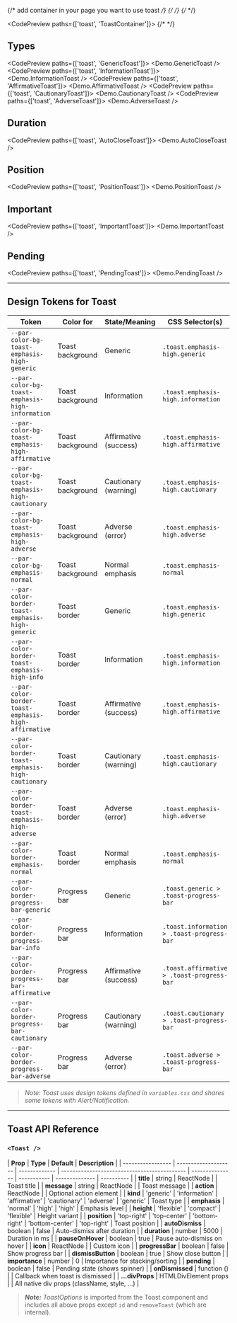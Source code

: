 
<TableOfContents />

{/* add container in your page you want to use toast */}
{/* <ToastContainer limit={3} stacked={false} sortImportance={true}/> */}
{/* <ToastContainer limit={1} stacked={true} sortImportance={false}/> */}

<CodePreview paths={['toast', 'ToastContainer']}>
  <ToastContainer limit={1} stacked={true} sortImportance={true} />
</CodePreview>
{/* <ToastContainer limit={1} stacked={true} sortImportance={true} data-scheme="dark"/> */}

## Types

<CodePreview paths={['toast', 'GenericToast']}>
  <Demo.GenericToast />
</CodePreview>
<CodePreview paths={['toast', 'InformationToast']}>
  <Demo.InformationToast />
</CodePreview>
<CodePreview paths={['toast', 'AffirmativeToast']}>
  <Demo.AffirmativeToast />
</CodePreview>
<CodePreview paths={['toast', 'CautionaryToast']}>
  <Demo.CautionaryToast />
</CodePreview>
<CodePreview paths={['toast', 'AdverseToast']}>
  <Demo.AdverseToast />
</CodePreview>

## Duration

<CodePreview paths={['toast', 'AutoCloseToast']}>
  <Demo.AutoCloseToast />
</CodePreview>

## Position

<CodePreview paths={['toast', 'PositionToast']}>
  <Demo.PositionToast />
</CodePreview>

## Important

<CodePreview paths={['toast', 'ImportantToast']}>
  <Demo.ImportantToast />
</CodePreview>

## Pending

<CodePreview paths={['toast', 'PendingToast']}>
  <Demo.PendingToast />
</CodePreview>

---

## Design Tokens for Toast

| **Token**                                            | **Color for**    | **State/Meaning**     | **CSS Selector(s)**                        |
| ---------------------------------------------------- | ---------------- | --------------------- | ------------------------------------------ |
| `--par-color-bg-toast-emphasis-high-generic`         | Toast background | Generic               | `.toast.emphasis-high.generic`             |
| `--par-color-bg-toast-emphasis-high-information`     | Toast background | Information           | `.toast.emphasis-high.information`         |
| `--par-color-bg-toast-emphasis-high-affirmative`     | Toast background | Affirmative (success) | `.toast.emphasis-high.affirmative`         |
| `--par-color-bg-toast-emphasis-high-cautionary`      | Toast background | Cautionary (warning)  | `.toast.emphasis-high.cautionary`          |
| `--par-color-bg-toast-emphasis-high-adverse`         | Toast background | Adverse (error)       | `.toast.emphasis-high.adverse`             |
| `--par-color-bg-emphasis-normal`                     | Toast background | Normal emphasis       | `.toast.emphasis-normal`                   |
| `--par-color-border-toast-emphasis-high-generic`     | Toast border     | Generic               | `.toast.emphasis-high.generic`             |
| `--par-color-border-toast-emphasis-high-info`        | Toast border     | Information           | `.toast.emphasis-high.information`         |
| `--par-color-border-toast-emphasis-high-affirmative` | Toast border     | Affirmative (success) | `.toast.emphasis-high.affirmative`         |
| `--par-color-border-toast-emphasis-high-cautionary`  | Toast border     | Cautionary (warning)  | `.toast.emphasis-high.cautionary`          |
| `--par-color-border-toast-emphasis-high-adverse`     | Toast border     | Adverse (error)       | `.toast.emphasis-high.adverse`             |
| `--par-color-border-emphasis-normal`                 | Toast border     | Normal emphasis       | `.toast.emphasis-normal`                   |
| `--par-color-border-progress-bar-generic`            | Progress bar     | Generic               | `.toast.generic > .toast-progress-bar`     |
| `--par-color-border-progress-bar-info`               | Progress bar     | Information           | `.toast.information > .toast-progress-bar` |
| `--par-color-border-progress-bar-affirmative`        | Progress bar     | Affirmative (success) | `.toast.affirmative > .toast-progress-bar` |
| `--par-color-border-progress-bar-cautionary`         | Progress bar     | Cautionary (warning)  | `.toast.cautionary > .toast-progress-bar`  |
| `--par-color-border-progress-bar-adverse`            | Progress bar     | Adverse (error)       | `.toast.adverse > .toast-progress-bar`     |

> _Note: Toast uses design tokens defined in `variables.css` and shares some tokens with Alert/Notification._

---

## Toast API Reference

### `<Toast />`

| **Prop**          | **Type**             | **Default**   | **Description**                              |
| ----------------- | -------------------- | ------------- | -------------------------------------------- | --------------- | ----------- | -------------- | ---------- |
| **title**         | string               | ReactNode     |                                              | Toast title     |
| **message**       | string               | ReactNode     |                                              | Toast message   |
| **action**        | ReactNode            |               | Optional action element                      |
| **kind**          | 'generic'            | 'information' | 'affirmative'                                | 'cautionary'    | 'adverse'   | 'generic'      | Toast type |
| **emphasis**      | 'normal'             | 'high'        | 'high'                                       | Emphasis level  |
| **height**        | 'flexible'           | 'compact'     | 'flexible'                                   | Height variant  |
| **position**      | 'top-right'          | 'top-center'  | 'bottom-right'                               | 'bottom-center' | 'top-right' | Toast position |
| **autoDismiss**   | boolean              | false         | Auto-dismiss after duration                  |
| **duration**      | number               | 5000          | Duration in ms                               |
| **pauseOnHover**  | boolean              | true          | Pause auto-dismiss on hover                  |
| **icon**          | ReactNode            |               | Custom icon                                  |
| **progressBar**   | boolean              | false         | Show progress bar                            |
| **dismissButton** | boolean              | true          | Show close button                            |
| **importance**    | number               | 0             | Importance for stacking/sorting              |
| **pending**       | boolean              | false         | Pending state (shows spinner)                |
| **onDismissed**   | function ()          |               | Callback when toast is dismissed             |
| **...divProps**   | HTMLDivElement props |               | All native div props (className, style, ...) |

> **_Note:_** _ToastOptions_ is imported from the Toast component and includes all above props except `id` and `removeToast` (which are internal).
